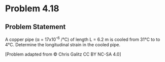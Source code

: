 # Problem 4.18 {.unnumbered}

## Problem Statement
A copper pipe (α = 17x10<sup>-6</sup> /°C) of length L = 6.2 m is cooled from 31°C to to 4°C. Determine the longitudinal strain in the cooled pipe.

\[Problem adapted from © Chris Galitz CC BY NC-SA 4.0\]